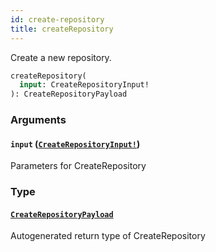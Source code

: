 ```yaml
---
id: create-repository
title: createRepository
---
```


Create a new repository.

```graphql
createRepository(
  input: CreateRepositoryInput!
): CreateRepositoryPayload

```

### Arguments

#### `input` ([`CreateRepositoryInput!`](/docs/api/inputs/create-repository-input))

Parameters for CreateRepository

### Type

#### [`CreateRepositoryPayload`](/docs/api/objects/create-repository-payload)

Autogenerated return type of CreateRepository
